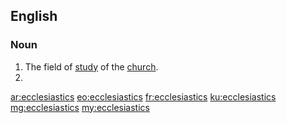 ==English==

===Noun===
{{head|en|plural}}

# The field of [[study]] of the [[church]].
# {{plural of|ecclesiastic|lang=en}}

[[ar:ecclesiastics]]
[[eo:ecclesiastics]]
[[fr:ecclesiastics]]
[[ku:ecclesiastics]]
[[mg:ecclesiastics]]
[[my:ecclesiastics]]